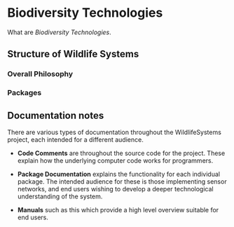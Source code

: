 # Biodiversity Technologies 

What are _Biodiversity Technologies_.

## Structure of Wildlife Systems

### Overall Philosophy

### Packages

## Documentation notes { #documentation-notes }

There are various types of documentation throughout the WildlifeSystems project, each intended for a different audience.

* __Code Comments__ are throughout the source code for the project. These explain how the underlying computer code works for programmers.

* __Package Documentation__ explains the functionality for each individual package. The intended audience for these is those implementing sensor networks, and end users wishing to develop a deeper technological understanding of the system.

* __Manuals__ such as this which provide a high level overview suitable for end users.
